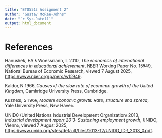 ```yaml
---
title: "ETO5513 Assignment 2"
author: "Gustav McRae-Johns"
date: "`r Sys.Date()`"
output: html_document
---
```


# References

Hanushek, EA & Woessmann, L 2010, *The economics of international differences in educational achievement*, NBER Working Paper No. 15949, National Bureau of Economic Research, viewed 7 August 2025, <https://www.nber.org/papers/w15949>.

Kaldor, N 1966, *Causes of the slow rate of economic growth of the United Kingdom*, Cambridge University Press, Cambridge.

Kuznets, S 1966, *Modern economic growth: Rate, structure and spread*, Yale University Press, New Haven.

UNIDO (United Nations Industrial Development Organization) 2013, *Industrial development report 2013: Sustaining employment growth*, UNIDO, Vienna, viewed 7 August 2025, <https://www.unido.org/sites/default/files/2013-12/UNIDO_IDR_2013_0.pdf>.

